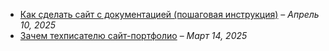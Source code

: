 
<HeroSection />
<SkillsSection />
<PortfolioSection />
<BlogSection />

- [Как сделать сайт с документацией (пошаговая инструкция)](./blog/kak-sdelat-sayt-s-tekhnicheskoy-dokumentatsiyey.mdx) – *Апрель 10, 2025*
- [Зачем техписателю сайт-портфолио](./blog/zachem-tekhpisatelyu-sayt-portfolio.mdx) – *Март 14, 2025*